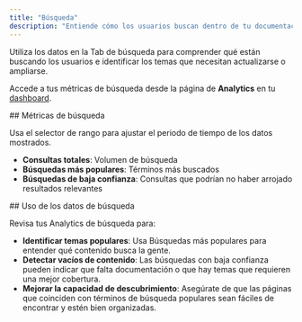 ```yaml
---
title: "Búsqueda"
description: "Entiende cómo los usuarios buscan dentro de tu documentación"
---
```


Utiliza los datos en la Tab de búsqueda para comprender qué están buscando los usuarios e identificar los temas que necesitan actualizarse o ampliarse.

Accede a tus métricas de búsqueda desde la página de **Analytics** en tu [dashboard](https://dashboard.mintlify.com/products/analytics).

<div id="search-metrics">
  ## Métricas de búsqueda
</div>

Usa el selector de rango para ajustar el periodo de tiempo de los datos mostrados.

- **Consultas totales**: Volumen de búsqueda
- **Búsquedas más populares**: Términos más buscados
- **Búsquedas de baja confianza**: Consultas que podrían no haber arrojado resultados relevantes

<div id="using-search-data">
  ## Uso de los datos de búsqueda
</div>

Revisa tus Analytics de búsqueda para:

- **Identificar temas populares**: Usa Búsquedas más populares para entender qué contenido busca la gente.
- **Detectar vacíos de contenido**: Las búsquedas con baja confianza pueden indicar que falta documentación o que hay temas que requieren una mejor cobertura.
- **Mejorar la capacidad de descubrimiento**: Asegúrate de que las páginas que coinciden con términos de búsqueda populares sean fáciles de encontrar y estén bien organizadas.